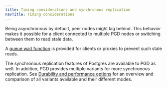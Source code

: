 ```yaml
---
title: Timing considerations and synchronous replication
navTitle: Timing considerations
---
```


Being asynchronous by default, peer nodes might lag behind. This behavior makes it
possible for a client connected to multiple PGD nodes or switching
between them to read stale data.

A [queue wait
function](/pgd/latest/reference/functions/#bdrwait_for_apply_queue) is provided
for clients or proxies to prevent such stale reads.

The synchronous replication features of Postgres are available to PGD as well.
In addition, PGD provides multiple variants for more synchronous replication.
See [Durability and performance options](../durability) for an overview and
comparison of all variants available and their different modes.
